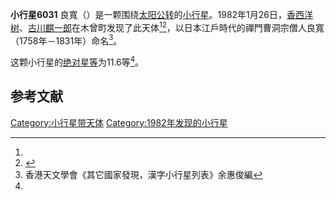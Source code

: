 {{Infobox planet
| bgcolour = #FFFFC0
| name = 6031 Ryokan 良寬
| symbol = 
| image = 
| caption = 
| discovery = yes
| discovery_ref = 
| discoverer = [[香西洋树|香西洋树]]、[[古川麒一郎|古川麒一郎]]
| discovery_site = [[木曾町|木曾町]] 
| discovered = 1982年1月26日
| designations = yes
| mp_name = 
| named_after = 
| alt_names = 1982 BQ4/ 1975 VK5 / 1983 HR / 1988 EL1
| mp_category = [[主带小行星|主带小行星]]
| orbit_ref = <ref name="a">[http://ssd.jpl.nasa.gov/sbdb.cgi?sstr=6031 6031 Ryokan] {{Wayback|url=http://ssd.jpl.nasa.gov/sbdb.cgi?sstr=6031 |date=20140815070342 }}，小行星數據庫瀏覽器（JPL Small-Body Database Browser）－[[美国国家航空航天局|美国国家航空航天局]]喷气推进实验室</ref>
| epoch = 2456400.5 (2013年4月18日更新)
| aphelion = {{convert|3.0839857|AU|km|3|abbr=on|lk=out}}
| perihelion = {{convert|2.9506043|AU|km|3|abbr=on}}
| semimajor = {{convert|3.0172950|AU|km|3|abbr=on}}
| eccentricity = 0.0221028
| period = 1914.366454 [[日|日]]<br />5.24[[儒略年|儒略年]]
| avg_speed = 
| inclination = 10.88845
| asc_node = 84.33476
| mean_anomaly = 
| arg_peri = 141.57322
| satellites = 
| physical_characteristics = yes
| dimensions = 
| mass = 
| density = 
| surface_grav = 
| escape_velocity = 
| sidereal_day = 
| axial_tilt = 
| pole_ecliptic_lat = 
| pole_ecliptic_lon = 
| albedo = 
| temperatures= 
| temp_name1 = 
| mean_temp_1 = 
| max_temp_1 = 
| temp_name2 = 
| max_temp_2 = 
| spectral_type = 
| abs_magnitude = 11.6
}}

'''小行星6031''' 良寬（{{lang-en|6031 Ryokan}}）是一颗围绕[[太阳|太阳]][[公转|公转]]的[[小行星|小行星]]。1982年1月26日，[[香西洋树|香西洋树]]、[[古川麒一郎|古川麒一郎]]在木曾町发现了此天体<ref name="a" /><ref>{{cite news|title=小行星列表|url=http://cfa-www.harvard.edu/iau/lists/NumberedMPs.txt|accessdate=2013-07-08|newspaper=哈佛大学|archive-date=2008-05-17|archive-url=https://web.archive.org/web/20080517010638/http://cfa-www.harvard.edu/iau/lists/NumberedMPs.txt|dead-url=no}}</ref>，以日本江戶時代的禪門曹洞宗僧人良寬（1758年－1831年）命名<ref>香港天文學會《其它國家發現，漢字小行星列表》余惠俊編</ref>。

这颗小行星的[[绝对星等|绝对星等]]为11.6等<ref name="a" />。

==参考文献==
{{reflist}}
{{Minor Planet Number|[[小行星6030|小行星6030]]|[[小行星6032|小行星6032]]}}

{{小天体}}

[[Category:小行星带天体|Category:小行星带天体]]
[[Category:1982年发现的小行星|Category:1982年发现的小行星]]

{{asteroid-stub}}